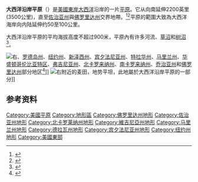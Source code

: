 '''大西洋沿岸平原'''（{{lang-en|Atlantic coastal plain}}）是[[美國東岸|美國東岸]][[大西洋|大西洋]]沿岸的一片[[平原|平原]]。它从{{link-en|纽约湾|New York Bight}}向南延伸2200英里(3500公里)，直至[[佐治亚州|佐治亚州]]與[[佛罗里达州|佛罗里达州]]交界地帶。<ref>{{Cite web|title=The Atlantic Coastal Plain|url=http://www.geo.hunter.cuny.edu/bight/coastal.html|author=Stoffer|first=Phil|work=Geology and Geography of New York Bight Beaches|access-date=2020-08-10|archive-date=2020-02-02|archive-url=https://web.archive.org/web/20200202162741/http://www.geo.hunter.cuny.edu/bight/coastal.html|dead-url=no}}</ref><ref>{{Cite web|title=South Atlantic Coastal Plain|url=http://www.blm.gov/wildlife/pl_03sum.htm|archiveurl=https://web.archive.org/web/20090424093048/http://www.blm.gov/wildlife/pl_03sum.htm|archivedate=2009-04-24|access-date=2020-08-10|dead-url=no}}</ref>平原的範圍大致為大西洋海岸向内陆延伸约50至100公里。

大西洋沿岸平原的平均海拔高度不超过900米，平原內有许多河流、[[草沼|草沼]]和[[树沼|树沼]] <ref>{{Cite web|title=Atlantic Coastal Plain Lesson for Kids - Study.com|url=http://www.study.com/academy/lesson/atlantic-coastal-plain-lesson-for-kids.html|publisher=|access-date=2020-08-10|archive-date=2020-07-28|archive-url=https://web.archive.org/web/20200728185102/https://study.com/academy/lesson/atlantic-coastal-plain-lesson-for-kids.html|dead-url=no}}</ref>。 

[[File:Atlantic_Coastal_Plain.svg|右]]、[[羅德島州|罗德岛州]]、[[纽约州|纽约州]]、[[新泽西州|新泽西州]]、[[宾夕法尼亚州|宾夕法尼亚州]]、[[特拉华州|特拉华州]]、[[马里兰州|马里兰州]]、[[华盛顿哥伦比亚特区|华盛顿哥伦比亚特区]]、[[弗吉尼亚州|弗吉尼亚州]]、[[北卡罗来纳州|北卡罗来纳州]]、[[南卡罗来纳州|南卡罗来纳州]]、[[喬治亞州|乔治亚州]]和[[佛罗里达州|佛罗里达州]]部分地区<ref>{{Cite web|title=Generalized Landscape Regions of New York State|url=http://www.p12.nysed.gov/assessment/reftable/earthscience-rt/esrt2011-engr.pdf|accessdate=12 November 2012|work=Earth Science Reference Tables|publisher=NYSED|archive-date=2020-11-01|archive-url=https://web.archive.org/web/20201101001020/http://www.p12.nysed.gov/assessment/reftable/earthscience-rt/esrt2011-engr.pdf|dead-url=yes}}</ref>]]
[[File:Harvested_Wheat_1_(3727629107).jpg|右]]附近的麦田，地势平坦，此地屬於大西洋沿岸平原的一部分]]    

== 参考资料 ==
{{Reflist}}

[[Category:美國平原|Category:美國平原]]
[[Category:地形區|Category:地形區]]
[[Category:佛罗里达州地形|Category:佛罗里达州地形]]
[[Category:佐治亚州地形|Category:佐治亚州地形]]
[[Category:北卡罗莱纳州地形|Category:北卡罗莱纳州地形]]
[[Category:維吉尼亞州地形|Category:維吉尼亞州地形]]
[[Category:马里兰州地形|Category:马里兰州地形]]
[[Category:德拉瓦州地形|Category:德拉瓦州地形]]
[[Category:宾夕法尼亚州地形|Category:宾夕法尼亚州地形]]
[[Category:纽约州地形|Category:纽约州地形]]
[[Category:美國東部|Category:美國東部]]